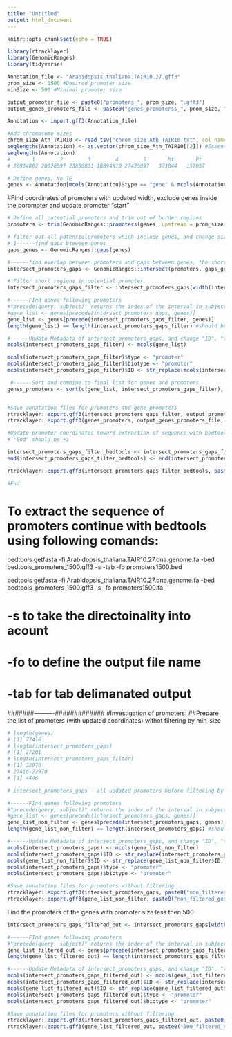 ```yaml
---
title: "Untitled"
output: html_document
---
```


```r
knitr::opts_chunk$set(echo = TRUE)
```

```r
library(rtracklayer)
library(GenomicRanges)
library(tidyverse)
```

```r
Annotation_file <- "Arabidopsis_thaliana.TAIR10.27.gff3"
prom_size <- 1500 #Desired promoter size
minSize <- 500 #Minimal promoter size

output_promoter_file <- paste0("promoters_", prom_size, ".gff3")
output_genes_promoters_file <- paste0("genes_promoterss_", prom_size, ".gff3")

Annotation <- import.gff3(Annotation_file)

#Add chromasome sizes
chrom_size_Ath_TAIR10 <- read_tsv("chrom_size_Ath_TAIR10.txt", col_names = FALSE)
seqlengths(Annotation) <- as.vector(chrom_size_Ath_TAIR10[[2]]) #Essential info for following calculations
seqlengths(Annotation)
#       1        2        3        4        5       Mt       Pt 
# 30934802 20026597 23850831 18894810 27425097   373044   157057 

# Define genes, No TE
genes <- Annotation[mcols(Annotation)$type == "gene" & mcols(Annotation)$biotype == "protein_coding",]
```

#Find coordinates of promoters with updated width, exclude genes inside the poromoter and update promoter "start"
```r
# Define all potential promoters and trim out of border regions
promoters <- trim(GenomicRanges::promoters(genes, upstream = prom_size, downstream = 0))

# filter out all potentialpromoters which include genes, and change size of promoters if genes are too close, filter for short promoters (lee than minimal length):
# 1------find gaps bteween genes
gaps_genes <- GenomicRanges::gaps(genes)

#------find overlap between promoters and gaps between genes, the shortest will become a new promoter.
intersect_promoters_gaps <- GenomicRanges::intersect(promoters, gaps_genes)

# Filter short regions in potential promoter
intersect_promoters_gaps_filter <- intersect_promoters_gaps[width(intersect_promoters_gaps) >= minSize]

#------FInd genes following promoters
#"precede(query, subject)" returns the index of the interval in subject that is directly preceded by the "query" range. Overlaping regions are excluded
#gene_list <- genes[precede(intersect_promoters_gaps, genes)]
gene_list <- genes[precede(intersect_promoters_gaps_filter, genes)]
length(gene_list) == length(intersect_promoters_gaps_filter) #should be TRUE

#------Update Metadata of intersect_promoters_gaps, and change "ID", "type" and "biotype" columns to be "promoter". "ID" should be unique identifier!!
mcols(intersect_promoters_gaps_filter) <- mcols(gene_list) 

mcols(intersect_promoters_gaps_filter)$type <- "promoter"
mcols(intersect_promoters_gaps_filter)$biotype <- "promoter"
mcols(intersect_promoters_gaps_filter)$ID <- str_replace(mcols(intersect_promoters_gaps_filter)$ID, "gene", "promoter")

 #------Sort and combine to final list for genes and promoters 
genes_promoters <- sort(c(gene_list, intersect_promoters_gaps_filter), ignore.strand=TRUE)


#Save annatation files for promoters and gene_promoters
rtracklayer::export.gff3(intersect_promoters_gaps_filter, output_promoter_file, format = "GFF3")
rtracklayer::export.gff3(genes_promoters, output_genes_promoters_file, format = "GFF3")

#Update promoter coordinates toward extraction of sequence with bedtools
# "End" should be +1

intersect_promoters_gaps_filter_bedtools <- intersect_promoters_gaps_filter
end(intersect_promoters_gaps_filter_bedtools) <- end(intersect_promoters_gaps_filter_bedtools)+1

rtracklayer::export.gff3(intersect_promoters_gaps_filter_bedtools, paste0("bedtools_", output_promoter_file), format = "GFF3")

#End
```

# To extract the sequence of promoters continue with bedtools using following comands:

bedtools getfasta -fi Arabidopsis_thaliana.TAIR10.27.dna.genome.fa -bed bedtools_promoters_1500.gff3 -s -tab -fo promoters1500.bed

bedtools getfasta -fi Arabidopsis_thaliana.TAIR10.27.dna.genome.fa -bed bedtools_promoters_1500.gff3 -s -fo promoters1500.fa

# -s to take the directoinality into acount
# -fo to define the output file name
# -tab for tab delimanated output


#######----------#############
#Investigation of promoters:
##Prepare the list of promoters (with updated coordinates) withot filtering by min_size
```r
# length(genes)
# [1] 27416
# length(intersect_promoters_gaps)
# [1] 27201
# length(intersect_promoters_gaps_filter)
# [1] 22970
# 27416-22970
# [1] 4446

# intersect_promoters_gaps - all updated promoters before filtering by minsize

#------FInd genes following promoters
#"precede(query, subject)" returns the index of the interval in subject that is directly preceded by the "query" range. Overlaping regions are excluded
#gene_list <- genes[precede(intersect_promoters_gaps, genes)]
gene_list_non_filter <- genes[precede(intersect_promoters_gaps, genes)]
length(gene_list_non_filter) == length(intersect_promoters_gaps) #should be TRUE

#------Update Metadata of intersect_promoters_gaps, and change "ID", "type" and "biotype" columns to be "promoter". "ID" should be unique identifier!!
mcols(intersect_promoters_gaps) <- mcols(gene_list_non_filter) 
mcols(intersect_promoters_gaps)$ID <- str_replace(intersect_promoters_gaps$ID, "gene:", "")
mcols(gene_list_non_filter)$ID <- str_replace(gene_list_non_filter$ID, "gene:", "")
mcols(intersect_promoters_gaps)$type <- "promoter"
mcols(intersect_promoters_gaps)$biotype <- "promoter"

#Save annatation files for promoters without filtering
rtracklayer::export.gff3(intersect_promoters_gaps, paste0("non_filtered_", output_promoter_file), format = "GFF3")
rtracklayer::export.gff3(gene_list_non_filter, paste0("non_filtered_genes_", output_promoter_file), format = "GFF3")


```

Find the promoters of the genes with promoter size less then 500
```r
intersect_promoters_gaps_filtered_out <- intersect_promoters_gaps[width(intersect_promoters_gaps) < minSize]

#------FInd genes following promoters
#"precede(query, subject)" returns the index of the interval in subject that is directly preceded by the "query" range. Overlaping regions are excluded
gene_list_filtered_out <- genes[precede(intersect_promoters_gaps_filtered_out, genes)]
length(gene_list_filtered_out) == length(intersect_promoters_gaps_filtered_out) #should be TRUE

#------Update Metadata of intersect_promoters_gaps, and change "ID", "type" and "biotype" columns to be "promoter". "ID" should be unique identifier!!
mcols(intersect_promoters_gaps_filtered_out) <- mcols(gene_list_filtered_out) 
mcols(intersect_promoters_gaps_filtered_out)$ID <- str_replace(intersect_promoters_gaps_filtered_out$ID, "gene:", "")
mcols(gene_list_filtered_out)$ID <- str_replace(gene_list_filtered_out$ID, "gene:", "")
mcols(intersect_promoters_gaps_filtered_out)$type <- "promoter"
mcols(intersect_promoters_gaps_filtered_out)$biotype <- "promoter"

#Save annatation files for promoters without filtering
rtracklayer::export.gff3(intersect_promoters_gaps_filtered_out, paste0("500_filtered_out_", output_promoter_file), format = "GFF3")
rtracklayer::export.gff3(gene_list_filtered_out, paste0("500_filtered_out_genes_", output_promoter_file), format = "GFF3")

```

